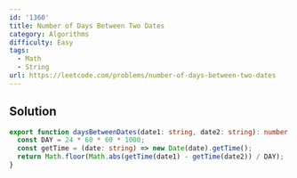 ```yaml
---
id: '1360'
title: Number of Days Between Two Dates
category: Algorithms
difficulty: Easy
tags:
  - Math
  - String
url: https://leetcode.com/problems/number-of-days-between-two-dates
---
```


## Solution

```typescript filename="solution.ts" copy
export function daysBetweenDates(date1: string, date2: string): number {
  const DAY = 24 * 60 * 60 * 1000;
  const getTime = (date: string) => new Date(date).getTime();
  return Math.floor(Math.abs(getTime(date1) - getTime(date2)) / DAY);
}
```
